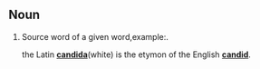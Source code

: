 ==Noun==
#Source word of a given word,example:.<P> the Latin '''[[candida]]'''(white) is the etymon of the English '''[[candid]]'''.